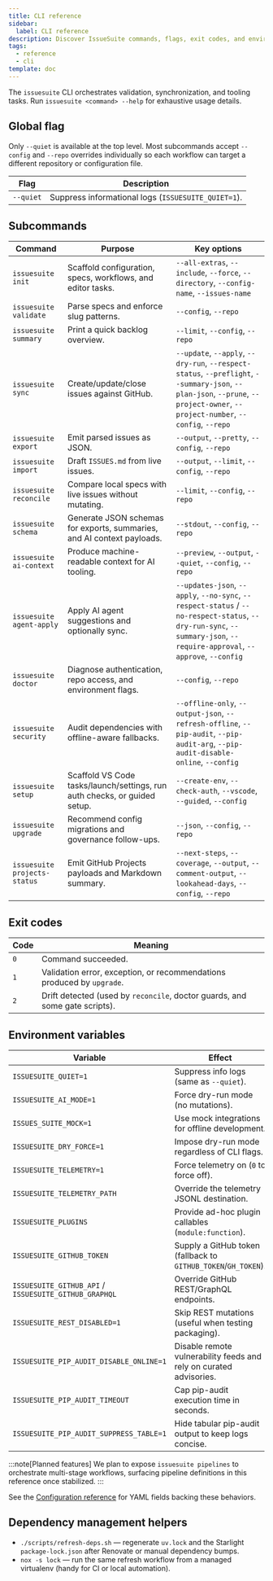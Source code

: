```yaml
---
title: CLI reference
sidebar:
  label: CLI reference
description: Discover IssueSuite commands, flags, exit codes, and environment variables for automation workflows.
tags:
  - reference
  - cli
template: doc
---
```


The `issuesuite` CLI orchestrates validation, synchronization, and tooling tasks. Run `issuesuite <command> --help` for exhaustive usage details.

## Global flag

Only `--quiet` is available at the top level. Most subcommands accept `--config` and `--repo` overrides individually so each workflow can target a different repository or configuration file.

| Flag      | Description                                         |
| --------- | --------------------------------------------------- |
| `--quiet` | Suppress informational logs (`ISSUESUITE_QUIET=1`). |

## Subcommands

| Command                      | Purpose                                                                | Key options                                                                                                                                                                    |
| ---------------------------- | ---------------------------------------------------------------------- | ------------------------------------------------------------------------------------------------------------------------------------------------------------------------------ |
| `issuesuite init`            | Scaffold configuration, specs, workflows, and editor tasks.            | `--all-extras`, `--include`, `--force`, `--directory`, `--config-name`, `--issues-name`                                                                                        |
| `issuesuite validate`        | Parse specs and enforce slug patterns.                                 | `--config`, `--repo`                                                                                                                                                           |
| `issuesuite summary`         | Print a quick backlog overview.                                        | `--limit`, `--config`, `--repo`                                                                                                                                                |
| `issuesuite sync`            | Create/update/close issues against GitHub.                             | `--update`, `--apply`, `--dry-run`, `--respect-status`, `--preflight`, `--summary-json`, `--plan-json`, `--prune`, `--project-owner`, `--project-number`, `--config`, `--repo` |
| `issuesuite export`          | Emit parsed issues as JSON.                                            | `--output`, `--pretty`, `--config`, `--repo`                                                                                                                                   |
| `issuesuite import`          | Draft `ISSUES.md` from live issues.                                    | `--output`, `--limit`, `--config`, `--repo`                                                                                                                                    |
| `issuesuite reconcile`       | Compare local specs with live issues without mutating.                 | `--limit`, `--config`, `--repo`                                                                                                                                                |
| `issuesuite schema`          | Generate JSON schemas for exports, summaries, and AI context payloads. | `--stdout`, `--config`, `--repo`                                                                                                                                               |
| `issuesuite ai-context`      | Produce machine-readable context for AI tooling.                       | `--preview`, `--output`, `--quiet`, `--config`, `--repo`                                                                                                                       |
| `issuesuite agent-apply`     | Apply AI agent suggestions and optionally sync.                        | `--updates-json`, `--apply`, `--no-sync`, `--respect-status` / `--no-respect-status`, `--dry-run-sync`, `--summary-json`, `--require-approval`, `--approve`, `--config`        |
| `issuesuite doctor`          | Diagnose authentication, repo access, and environment flags.           | `--config`, `--repo`                                                                                                                                                           |
| `issuesuite security`        | Audit dependencies with offline-aware fallbacks.                       | `--offline-only`, `--output-json`, `--refresh-offline`, `--pip-audit`, `--pip-audit-arg`, `--pip-audit-disable-online`, `--config`                                             |
| `issuesuite setup`           | Scaffold VS Code tasks/launch/settings, run auth checks, or guided setup.             | `--create-env`, `--check-auth`, `--vscode`, `--guided`, `--config`                                                                                                             |
| `issuesuite upgrade`         | Recommend config migrations and governance follow-ups.                 | `--json`, `--config`, `--repo`                                                                                                                                                 |
| `issuesuite projects-status` | Emit GitHub Projects payloads and Markdown summary.                    | `--next-steps`, `--coverage`, `--output`, `--comment-output`, `--lookahead-days`, `--config`, `--repo`                                                                         |

## Exit codes

| Code | Meaning                                                                     |
| ---- | --------------------------------------------------------------------------- |
| `0`  | Command succeeded.                                                          |
| `1`  | Validation error, exception, or recommendations produced by `upgrade`.      |
| `2`  | Drift detected (used by `reconcile`, doctor guards, and some gate scripts). |

## Environment variables

| Variable                                              | Effect                                                             |
| ----------------------------------------------------- | ------------------------------------------------------------------ |
| `ISSUESUITE_QUIET=1`                                  | Suppress info logs (same as `--quiet`).                            |
| `ISSUESUITE_AI_MODE=1`                                | Force dry-run mode (no mutations).                                 |
| `ISSUES_SUITE_MOCK=1`                                 | Use mock integrations for offline development.                     |
| `ISSUESUITE_DRY_FORCE=1`                              | Impose dry-run mode regardless of CLI flags.                       |
| `ISSUESUITE_TELEMETRY=1`                              | Force telemetry on (`0` to force off).                             |
| `ISSUESUITE_TELEMETRY_PATH`                           | Override the telemetry JSONL destination.                          |
| `ISSUESUITE_PLUGINS`                                  | Provide ad-hoc plugin callables (`module:function`).               |
| `ISSUESUITE_GITHUB_TOKEN`                             | Supply a GitHub token (fallback to `GITHUB_TOKEN`/`GH_TOKEN`).     |
| `ISSUESUITE_GITHUB_API` / `ISSUESUITE_GITHUB_GRAPHQL` | Override GitHub REST/GraphQL endpoints.                            |
| `ISSUESUITE_REST_DISABLED=1`                          | Skip REST mutations (useful when testing packaging).               |
| `ISSUESUITE_PIP_AUDIT_DISABLE_ONLINE=1`               | Disable remote vulnerability feeds and rely on curated advisories. |
| `ISSUESUITE_PIP_AUDIT_TIMEOUT`                        | Cap pip-audit execution time in seconds.                           |
| `ISSUESUITE_PIP_AUDIT_SUPPRESS_TABLE=1`               | Hide tabular pip-audit output to keep logs concise.                |

:::note[Planned features]
We plan to expose `issuesuite pipelines` to orchestrate multi-stage workflows, surfacing pipeline definitions in this reference once stabilized.
:::

See the [Configuration reference](./configuration) for YAML fields backing these behaviors.

## Dependency management helpers

- `./scripts/refresh-deps.sh` — regenerate `uv.lock` and the Starlight `package-lock.json` after Renovate or manual dependency bumps.
- `nox -s lock` — run the same refresh workflow from a managed virtualenv (handy for CI or local automation).
